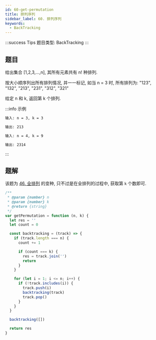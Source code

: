 ```yaml
---
id: 60-get-permutation
title: 排列序列
sidebar_label: 60. 排列序列
keywords:
  - BackTracking
---
```


:::success Tips
题目类型: BackTracking
:::

## 题目

给出集合 [1,2,3,...,n], 其所有元素共有 n! 种排列.

按大小顺序列出所有排列情况, 并一一标记, 如当 n = 3 时, 所有排列为: "123", "132", "213", "231", "312", "321"

给定 n 和 k, 返回第 k 个排列.

:::info 示例

```bash
输入: n = 3, k = 3

输出: 213
```

```bash
输入: n = 4, k = 9

输出: 2314
```

:::

## 题解

该题为 [46. 全排列](/leetcode/medium/46-permute) 的变种, 只不过是在全排列的过程中, 获取第 `k` 个数即可.


<Tabs>
  <TabItem value="JavaScript" label="JavaScript" default>

```ts
/**
 * @param {number} n
 * @param {number} k
 * @return {string}
 */
var getPermutation = function (n, k) {
  let res = ''
  let count = 0

  const backtracking = (track) => {
    if (track.length === n) {
      count += 1

      if (count === k) {
        res = track.join('')
        return
      }
    }

    for (let i = 1; i <= n; i++) {
      if (!track.includes(i)) {
        track.push(i)
        backtracking(track)
        track.pop()
      }
    }
  }

  backtracking([])

  return res
}
```

</TabItem>
<TabItem value="Rust" label="Rust">

```rust

```

</TabItem>
</Tabs>
